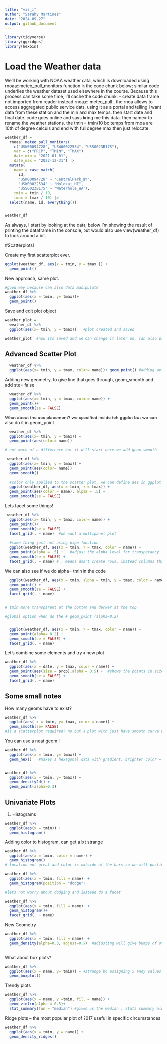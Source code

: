 ```yaml
---
title: "viz_i"
author: "Sarahy Martinez"
date: "2024-09-27"
output: github_document
---
```


```r
library(tidyverse)
library(ggridges)
library(hexbin)

```


# Load the Weather data 
We’ll be working with NOAA weather data, which is downloaded using rnoaa::meteo_pull_monitors function in the code chunk below; similar code underlies the weather dataset used elsewhere in the course. Because this process can take some time, I’ll cache the code chunk.
- create data frame not imported from reader instead rnoaa:: meteo_pull , the rnoa allows to access aggregated public service data, using it as a portal and telling I want data from these station and the min and max temps. then start date and final date. code goes online and says bring me this data. then name= to rename the weather stations. the tmin = tmin/10 bc temps from rnoa are 10th of degree celcuis and end with full degree max.then just relocate. 

```r
weather_df = 
  rnoaa::meteo_pull_monitors(
    c("USW00094728", "USW00022534", "USS0023B17S"),
    var = c("PRCP", "TMIN", "TMAX"), 
    date_min = "2021-01-01",
    date_max = "2022-12-31") |>
  mutate(
    name = case_match(
      id, 
      "USW00094728" ~ "CentralPark_NY", 
      "USW00022534" ~ "Molokai_HI",
      "USS0023B17S" ~ "Waterhole_WA"),
    tmin = tmin / 10,
    tmax = tmax / 10) |>
  select(name, id, everything())


weather_df
```

As always, I start by looking at the data; below I’m showing the result of printing the dataframe in the console, but would also use view(weather_df) to look around a bit.

#Scatterplots! 


Create my first scatterplot ever.

```r

ggplot(weather_df, aes(x = tmin, y = tmax )) + 
  geom_point()

```


New approach, same plot.

```r

#good way because can also data manipulate 
weather_df %>% 
  ggplot(aes(x = tmin, y= tmax))+
  geom_point()

```

Save and edit plot object 

```r
weather_plot = 
  weather_df %>% 
  ggplot(aes(x= tmin, y = tmax))   #plot created and saved

weather_plot  #now its saved and we can change it later on, can also print it.
```

## Advanced Scatter Plot 

```r
  weather_df %>% 
  ggplot(aes(x= tmin, y = tmax, color= name))+ geom_point() #adding aes,

```

Adding new geometry, to give line that goes through, geom_smooth and add ste= false

```r
  weather_df %>% 
  ggplot(aes(x= tmin, y = tmax, color= name)) +
  geom_point()+
  geom_smooth(se = FALSE)
```

What about the aes placement? 
we specified inside teh ggplot but we can also do it in geom_point 

```r
  weather_df %>% 
  ggplot(aes(x= tmin, y = tmax)) +
  geom_point(aes(color= name))

# not much of a difference but it will start once we add geom_smooth 

```

```r

 weather_df %>% 
  ggplot(aes(x= tmin, y = tmax)) +
  geom_point(aes(color= name))
  geom_smooth()
  
  #color only applied to the scatter plot, we can define aes in ggplot and geom
  ggplot(weather_df, aes(x = tmin, y = tmax)) + 
  geom_point(aes(color = name), alpha = .5) +
  geom_smooth(se = FALSE)
```


Lets facet some things! 

```r
 weather_df %>% 
  ggplot(aes(x= tmin, y = tmax, color= name)) +
  geom_point()+
  geom_smooth(se = FALSE)
  facet_grid(. ~ name)  #we want a multipanel plot
  
  #same thing just not using pipe function 
  ggplot(weather_df, aes(x = tmin, y = tmax, color = name)) + 
  geom_point(alpha = .5) +   #adjust the alpha level for transperancy
  geom_smooth(se = FALSE) + 
  facet_grid(. ~ name) # . means don't create rows, instead columns that describe name vice versa
```


We can also see if we do alpha= tmin in the code 

```r
  ggplot(weather_df, aes(x = tmin, alpha = tmin, y = tmax, color = name)) + 
  geom_point() +  
  geom_smooth(se = FALSE) + 
  facet_grid(. ~ name)


# tmin more transparent at the bottom and darker at the top 

#global option when do the # geom_point (alpha=0.2)


  ggplot(weather_df, aes(x = tmin, y = tmax, color = name)) + 
  geom_point(alpha= 0.2) +  
  geom_smooth(se = FALSE) + 
  facet_grid(. ~ name)


```


Let's combine some elements and try a new plot

```r

weather_df %>% 
  ggplot(aes(x = date, y = tmax, color = name)) +
  geom_point(aes(size = prcp),alpha = 0.5) +  #shows the points in size perspective with aes(size= prcp)
  geom_smooth(se = FALSE) +
  facet_grid(. ~ name)

```

## Some small notes 

How many geoms have to exist?
```r
weather_df %>% 
  ggplot(aes( x = tmin, y= tmax, color = name)) +
  geom_smooth(se= FALSE)
#is a scatterplot required? no but a plot with just have smooth curve with no data points, but geom_point shows points. Here it just shows the smooth lines. 
```

You can use a neat geom !

```r

weather_df %>% 
  ggplot(aes(x = tmin, y= tmax)) +
  geom_hex()   #makes a hexagonal data with gradient, brighter color = lots of data points and the other not                 as much 10k, 20k tells more of what data distribution looks like 


weather_df %>% 
  ggplot(aes(x = tmin, y= tmax)) +
  geom_density2d() +
  geom_point(alpha=0.3)
```

## Univariate Plots 

1. Histograms 

```r

weather_df %>% 
  ggplot(aes(x = tmin)) +
  geom_histogram()

```


Adding color to histogram, can get a bit strange 

```r


weather_df %>% 
  ggplot(aes(x = tmin, color = name)) +
  geom_histogram()
# location not great and color is outside of the bars so we will postion so it can dodge instead stack, also filling each bar by using fill.  

weather_df %>% 
  ggplot(aes(x = tmin, fill = name)) +
  geom_histogram(position = "dodge")

#lets not worry about dodging and instead do a facet 

weather_df %>% 
  ggplot(aes(x = tmin, fill = name)) +
  geom_histogram()+
  facet_grid(. ~ name)

```

New Geometry

```r
weather_df %>% 
  ggplot(aes(x = tmin, fill = name)) +
  geom_density(alpha=0.3, adjust=0.5)  #adjusting will give bumps of other info 
 
```

What about box plots?

```r
weather_df %>% 
  ggplot(aes(x = name, y= tmin)) + #strange bc assigning x andy values instead here we are doing categorical.
  geom_boxplot()

```

Trendy plots 
```r
weather_df %>% 
  ggplot(aes(x = name, y =tmin, fill = name)) + 
  geom_violin(alpha = 0.5)+
  stat_summary(fun = "median") #gives us the median , stats summary alone will give mean 

```

Ridge plots -- the most popular plot of 2017
useful in specific circumstances

```r
weather_df %>% 
  ggplot(aes(x = tmin, y = name)) + 
  geom_density_ridges()

```

















